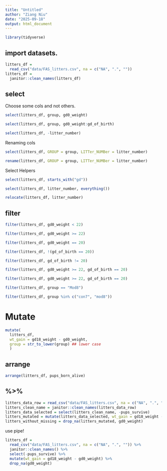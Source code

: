 ```yaml
---
title: "Untitled"
author: "Ziang Niu"
date: "2025-09-18"
output: html_document
---
```


```r
library(tidyverse)
```

## import datasets.
```r
litters_df =
  read_csv("data/FAS_litters.csv", na = c("NA", ".", ""))
litters_df =
  janitor::clean_names(litters_df)
```

## select

Choose some cols and not others.

```r
select(litters_df, group, gd0_weight)
```

```r
select(litters_df, group, gd0_weight:gd_of_birth)
```

```r
select(litters_df, -litter_number)
```

Renaming cols

```r
select(litters_df, GROUP = group, LITTer_NUMBer = litter_number)
```

```r
rename(litters_df, GROUP = group, LITTer_NUMBer = litter_number)
```

Select Helpers

```r
select(litters_df, starts_with("gd"))
```

```r
select(litters_df, litter_number, everything())
```

```r
relocate(litters_df, litter_number)
```

## filter

```r
filter(litters_df, gd0_weight < 22)
```

```r
filter(litters_df, gd0_weight >= 22)
```

```r
filter(litters_df, gd0_weight == 20)
```

```r
filter(litters_df, !(gd_of_birth == 20))
```

```r
filter(litters_df, gd_of_birth != 20)
```

```r
filter(litters_df, gd0_weight >= 22, gd_of_birth == 20)
```

```r
filter(litters_df, gd0_weight >= 22, gd_of_birth == 20)
```

```r
filter(litters_df, group == "Mod8")
```

```r
filter(litters_df, group %in% c("con7", "mod8"))
```

# Mutate

```r
mutate(
  litters_df, 
  wt_gain = gd18_weight - gd0_weight,
  group = str_to_lower(group) ## lower case
  )
```

## arrange

```r
arrange(litters_df, pups_born_alive)
```

## %>%

```r
litters_data_row = read_csv("data/FAS_litters.csv", na = c("NA", ".", ""))
litters_clean_name = janitor::clean_names(litters_data_row)
litters_data_selected = select(litters_clean_name, -pups_survive)
litters_mutated = mutate(litters_data_selected, wt_gain = gd18_weight - gd0_weight)
litters_without_missing = drop_na(litters_mutated, gd0_weight)
```

use pipe!

```r
litters_df =
  read_csv("data/FAS_litters.csv", na = c("NA", ".", "")) %>%
  janitor::clean_names() %>%
  select(-pups_survive) %>%
  mutate(wt_gain = gd18_weight - gd0_weight) %>%
  drop_na(gd0_weight)
```






















